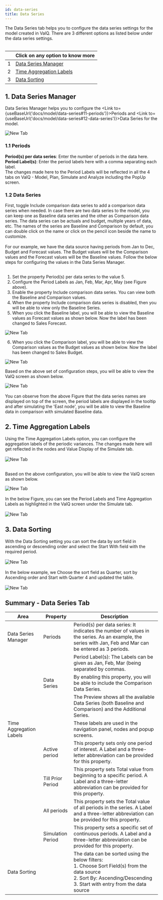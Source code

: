 ```yaml
---
id: data-series
title: Data Series
---
```


<div style={{textAlign: 'justify'}}>
The Data Series tab helps you to configure the data series
settings for the model created in ValQ. There are 3 different options as
listed below under the data series settings.
</div> <br />

<div style={{textAlign: 'justify'}} className="table-center">

|   | Click on any option to know more  |                                                                                                                                                                                                                                                                   
|---|---------------------|
| 1 | [Data Series Manager](#1-data-series-manager)  |
| 2 | [Time Aggregation Labels](#2-time-aggregation-labels)   |
| 3 | [Data Sorting](#3-data-sorting) |

</div>

## 1. Data Series Manager

Data Series Manager helps you to configure the <Link to={useBaseUrl('docs/model/data-series#11-periods')}>Periods</Link> and <Link to={useBaseUrl('docs/model/data-series#12-data-series')}>Data Series</Link> for the model.

<div style={{textAlign: 'center'}}>
  <Zoom>
<img alt="New Tab" src={useBaseUrl('/doc-images/model/ds2.png')} />
  </Zoom>
</div>

### 1.1 Periods

**Period(s) per data series**: Enter the number of periods in the data here. <br />
**Period Label(s)**: Enter the period labels here with a comma separating each label.<br />
The changes made here to the Period Labels will be reflected in all the 4 tabs on ValQ - Model,
Plan, Simulate and Analyze including the PopUp screen.

### 1.2 Data Series

<div style={{textAlign: 'justify'}}>
First, toggle Include comparison data series to add a comparison data series when needed. In case there are two data series to the model,
you can keep one as Baseline data series and the other as Comparison data series. The data series can be actuals and budget,
multiple years of data, etc. The names of the series are Baseline and Comparison by default, you can double click on the name or 
click on the pencil icon beside the name to customize.      
</div> <br />

<div style={{textAlign: 'justify'}}>
For our example, we have the data source having periods from Jan to Dec,
Budget and Forecast values. The Budget values will be the Comparison
values and the Forecast values will be the Baseline values. Follow the
below steps for configuring the values in the Data Series Manager.
</div> <br />

1.  Set the property Period(s) per data series to the value 5.
2.  Configure the Period Labels as Jan, Feb, Mar, Apr, May (see Figure
    above).
3.  Enable the property Include comparison data series. You can view
    both the Baseline and Comparison values.
4.  When the property Include comparison data series is disabled, then
    you will be able to view only the Baseline Series.
5.  When you click the Baseline label, you will be able to view the
    Baseline values as Forecast values as shown below. Now the label 
    has been changed to Sales Forecast.

<div style={{textAlign: 'center'}}>
  <Zoom>
<img alt="New Tab" src={useBaseUrl('/doc-images/model/ds3.png')} />
  </Zoom>
</div>

6.  When you click the Comparison label, you will be able to view the
    Comparison values as the Budget values as shown below. Now the label 
    has been changed to Sales Budget.

<div style={{textAlign: 'center'}}>
  <Zoom>
<img alt="New Tab" src={useBaseUrl('/doc-images/model/ds4.png')} />
  </Zoom>
</div> 

Based on the above set of configuration steps, you will be able to view
the ValQ screen as shown below.

<div style={{textAlign: 'center'}}>
  <Zoom>
<img alt="New Tab" src={useBaseUrl('/doc-images/model/ds5.png')} />
  </Zoom>
</div> <br />

<div style={{textAlign: 'justify'}}>
You can observe from the above Figure that the data series names are displayed on top of the screen,
the period labels are displayed in the tooltip and after simulating the 'East node', you will be able to 
view the Baseline data in comparison with simulated Baseline data.
</div>

## 2. Time Aggregation Labels

<div style={{textAlign: 'justify'}}>
Using the Time Aggregation Labels option, you can
configure the aggregation labels of the periodic variances. The changes made here will 
get reflected in the nodes and Value Display of the Simulate tab.  
</div> <br />

<div style={{textAlign: 'center'}}>
  <Zoom>
<img alt="New Tab" src={useBaseUrl('/doc-images/model/ds6.png')} />
  </Zoom>
</div> <br />

Based on the above configuration, you will be able to view the ValQ screen as shown below.

<div style={{textAlign: 'center'}}>
  <Zoom>
<img alt="New Tab" src={useBaseUrl('/doc-images/model/ds7.png')} />
  </Zoom>
</div> <br />

<div style={{textAlign: 'justify'}}>
In the below Figure, you can see the Period Labels and Time Aggregation
Labels as highlighted in the ValQ screen under the Simulate tab.
</div> <br />

<div style={{textAlign: 'center'}}>
  <Zoom>
<img alt="New Tab" src={useBaseUrl('/doc-images/model/ds8.png')} />
  </Zoom>
</div>

## 3. Data Sorting

<div style={{textAlign: 'justify'}}>
With the Data Sorting setting you can sort the data by sort field in ascending or descending order
and select the Start With field with the required period.
</div> <br />

<div style={{textAlign: 'center'}}>
  <Zoom>
<img alt="New Tab" src={useBaseUrl('/doc-images/model/ds9.png')} />
  </Zoom>
</div> <br />

<div style={{textAlign: 'justify'}}>
In the below example, we Choose the sort field as Quarter, sort by Ascending order and 
Start with Quarter 4 and updated the table.
</div> <br />

<div style={{textAlign: 'center'}}>
  <Zoom>
<img alt="New Tab" src={useBaseUrl('/doc-images/model/ds10.png')} />
  </Zoom>
</div> 

## Summary - Data Series Tab

| Area                    | Property            | Description                                                                                                                                                                          |
|-------------------------|---------------------|--------------------------------------------------------------------------------------------------------------------------------------------------------------------------------------|
| Data Series Manager     | Periods             | Period(s)   per data series: It indicates the number of values in the series. As an   example, the series with Jan, Feb and Mar can be entered as 3 periods.                         |
|                         |                     | Period   Label(s): The Labels can be given as Jan, Feb, Mar (being separated by   commas.                                                                                            |
|                         | Data   Series       | By   enabling this property, you will be able to include the Comparison Data   Series.                                                                                               |
|                         |                     | The   Preview shows all the available Data Series (both Baseline and Comparison)   and the Additional Series.                                                                        |
| Time Aggregation Labels |                     | These   labels are used in the navigation panel, nodes and popup screens.                                                                                                            |
|                         | Active   period     | This   property sets only one period of interest. A Label and a three-letter   abbreviation can be provided for this property.                                                       |
|                         | Till   Prior Period | This   property sets Total value from beginning to a specific period. A Label and a   three-letter abbreviation can be provided for this property.                                   |
|                         | All   periods       | This   property sets the Total value of all periods in the series. A Label and a three-letter abbreviation can be provided for this property.                                          |
|                         | Simulation   Period | This   property sets a specific set of continuous periods. A Label and a three-letter abbreviation can be provided for this property.                                              |
| Data   Sorting          |                     | The data can be sorted   using the below filters:   <br/>  1. Choose Sort Field(s) from the data source   <br/>  2. Sort By: Ascending/Descending    <br/> 3. Start with entry from the data source |
                                                                                                                                                                               
